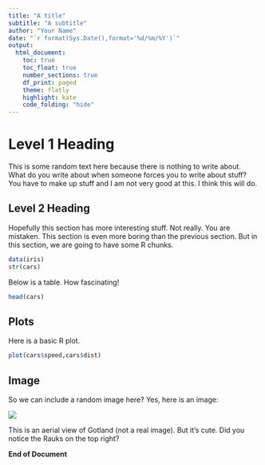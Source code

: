 ```yaml
---
title: "A title"
subtitle: "A subtitle"
author: "Your Name"
date: "`r format(Sys.Date(),format='%d/%m/%Y')`"
output:
  html_document:
    toc: true
    toc_float: true
    number_sections: true
    df_print: paged
    theme: flatly
    highlight: kate
    code_folding: "hide"
---
```


# Level 1 Heading

This is some random text here because there is nothing to write about. What do you write about when someone forces you to write about stuff? You have to make up stuff and I am not very good at this. I think this will do.

## Level 2 Heading

Hopefully this section has more interesting stuff. Not really. You are mistaken. This section is even more boring than the previous section. But in this section, we are going to have some R chunks.

```r
data(iris)
str(cars)
```

Below is a table. How fascinating!

```r
head(cars)
```

## Plots

Here is a basic R plot.

```r
plot(cars$speed,cars$dist)
```

## Image

So we can include a random image here? Yes, here is an image:

![](rr_lab_assets/gotland.jpg)

This is an aerial view of Gotland (not a real image). But it's cute. Did you notice the Rauks on the top right?

__End of Document__
